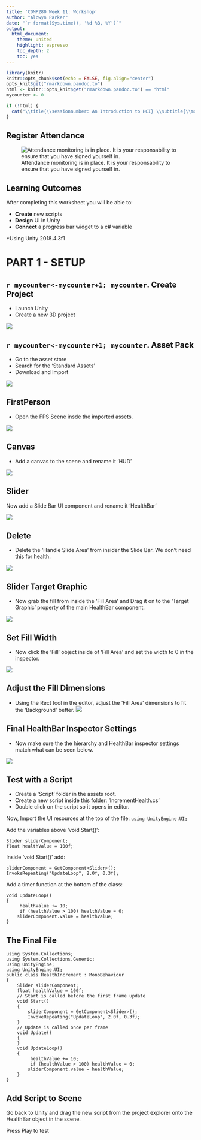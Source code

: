 ```yaml
---
title: 'COMP280 Week 11: Workshop'
author: "Alcwyn Parker"
date: "`r format(Sys.time(), '%d %B, %Y')`"
output:
  html_document:
    theme: united
    highlight: espresso
    toc_depth: 2
    toc: yes
---
```


```r
library(knitr)
knitr::opts_chunk$set(echo = FALSE, fig.align="center")
opts_knit$get("rmarkdown.pandoc.to")
html <- knitr::opts_knit$get("rmarkdown.pandoc.to") == "html"
mycounter <- 0

```


```r
if (!html) {
  cat("\\title{\\sessionnumber: An Introduction to HCI} \\subtitle{\\modulecode: \\moduletitle} \\frame{\\titlepage} ")
}
```

## Register Attendance
![Attendance monitoring is in place. It is your responsability to ensure that you have signed yourself in.](assets/tapit.png)


## Learning Outcomes 
After completing this worksheet you will be able to:

- **Create** new scripts
- **Design** UI in Unity
- **Connect** a progress bar widget to a c# variable  

*Using Unity 2018.4.3f1

# PART 1 - SETUP

## `r mycounter<-mycounter+1; mycounter`. Create Project

- Launch Unity
- Create a new 3D project

![](assets/01-create.png)



## `r mycounter<-mycounter+1; mycounter`. Asset Pack

- Go to the asset store
- Search for the 'Standard Assets'
- Download and Import 

![](assets/02-standardassets.png)

## FirstPerson

- Open the FPS Scene insde the imported assets. 

![](assets/03-fps.png)

## Canvas

- Add a canvas to the scene and rename it 'HUD'

![](assets/4-hud.png)

## Slider 

Now add a Slide Bar UI component and rename it 'HealthBar'

![](assets/5-slider.png)

## Delete 

- Delete the 'Handle Slide Area' from insider the Slide Bar. We don't need this for health.

![](assets/06-delete.png)


## Slider Target Graphic

- Now grab the fill from inside the 'Fill Area' and Drag it on to the 'Target Graphic' property of the main HealthBar component.

![](assets/07-graphic.png)

## Set Fill Width

- Now click the 'Fill' object inside of 'Fill Area' and set the width to 0 in the inspector.

![](assets/08-fill0.png)

## Adjust the Fill Dimensions

- Using the Rect tool in the editor, adjust the 'Fill Area' dimensions to fit the 'Background' better.
![](assets/09-rect.png)

## Final HealthBar Inspector Settings

- Now make sure the the hierarchy and HealthBar inspector settings match what can be seen below. 

![](assets/10-set-slider.png)

## Test with a Script

- Create a 'Script' folder in the assets root. 
- Create a new script inside this folder: 'IncrementHealth.cs'
- Double click on the script so it opens in editor. 

Now, Import the UI resources at the top of the file:
``` using UnityEngine.UI; ``` 

Add the variables above 'void Start()':
```
Slider sliderComponent;
float healthValue = 100f; 
```

Inside 'void Start()' add:
```
sliderComponent = GetComponent<Slider>();
InvokeRepeating("UpdateLoop", 2.0f, 0.3f);
```

Add a timer function at the bottom of the class:
```
void UpdateLoop()
{
     healthValue += 10;
     if (healthValue > 100) healthValue = 0;
    sliderComponent.value = healthValue;
}
```

## The Final File

```
using System.Collections;
using System.Collections.Generic;
using UnityEngine;
using UnityEngine.UI;
public class HealthIncrement : MonoBehaviour
{
    Slider sliderComponent;
    float healthValue = 100f; 
    // Start is called before the first frame update
    void Start()
    {
        sliderComponent = GetComponent<Slider>();
        InvokeRepeating("UpdateLoop", 2.0f, 0.3f);
    }
    // Update is called once per frame
    void Update()
    {
    }
    void UpdateLoop()
    {
         healthValue += 10;
         if (healthValue > 100) healthValue = 0;
        sliderComponent.value = healthValue;
    }
}

```

## Add Script to Scene

Go back to Unity and drag the new script from the project explorer onto the HealthBar object in the scene. 

Press Play to test




